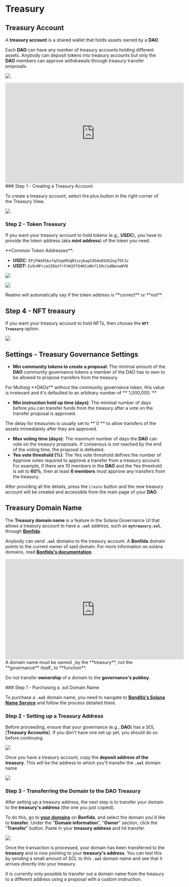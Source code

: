 
# Treasury

## Treasury Account

A **treasury account** is a shared wallet that holds assets owned by a **DAO**.

Each **DAO** can have any number of treasury accounts holding different assets. Anybody can deposit tokens into treasury accounts but only the **DAO** members can approve withdrawals through treasury transfer proposals​.

![](../source/treasury/treasurystep1.png)

<Callout type="info" emoji="▶️">
<iframe width="560" height="315" src="https://www.youtube.com/embed/h_MUt6sTLN8?si=qOiDmO5Ygk3poOJ5" title="YouTube video player" frameborder="0" allow="accelerometer; autoplay; clipboard-write; encrypted-media; gyroscope; picture-in-picture; web-share" allowfullscreen></iframe>
</Callout>

<Steps>
### Step 1 - Creating a Treasury Account

To create a treasury account, select the plus button in the right corner of the Treasury View​.

![](../source/treasury/treasurystep2.png)

### Step 2 - Token Treasury

If you want your treasury account to hold tokens (e.g., **USDC**), you have to provide the token address (aka **mint address**) of the token you need​.

<Callout type="info" emoji="ℹ️">
**Common Token Addresses**:

* **USDC:** `EPjFWdd5AufqSSqeM2qN1xzybapC8G4wEGGkZwyTDt1v`
* **USDT:** `Es9vMFrzaCERmJfrF4H2FYD4KCoNkY11McCe8BenwNYB`
</Callout>

![](../source/treasury/treasurystep3.png)

![](../source/treasury/treasurystep4.png)

<Callout type="info" emoji="ℹ️">
Realms will automatically say if the token address is **correct** or **not**.
</Callout>

## Step 4 - NFT treasury

If you want your treasury account to hold NFTs, then choose the **`NFT Treasury`** option​.

![](../source/treasury/treasurystep5.png)

</Steps>

## Settings - Treasury Governance Settings

* **Min community tokens to create a proposal**: The minimal amount of the **DAO** community governance tokens a member of the DAO has to own to be allowed to propose transfers from the treasury.&#x20;

<Callout type="info" emoji="ℹ️">
For Multisig **DAOs** without the community governance token, this value is irrelevant and it's defaulted to an arbitrary number of **`1,000,000.`**
</Callout>

* **Min instruction hold up time (days)**: The minimal number of days before you can transfer funds from the treasury after a vote on the transfer proposal is approved​.

<Callout type="info" emoji="ℹ️">
The delay for treasuries is usually set to **`0`** to allow transfers of the assets immediately after they are approved​.​
</Callout>

* **Max voting time (days)**: The maximum number of days the **DAO** can vote on the treasury proposals. If consensus is not reached by the end of the voting time, the proposal is defeated​.
* **Yes vote threshold (%)**: The Yes vote threshold defines the number of Approve votes required to approve a transfer from a treasury account. For example, if there are 10 members in the **DAO** and the Yes threshold is set to **60%**, then at least **6 members** must approve any transfers from the treasury​.

After providing all the details, press the `Create` button and the new treasury account will be created and accessible from the main page of your **DAO**​.

## Treasury Domain Name
The **Treasury domain name** is a feature in the Solana Governance UI that allows a treasury account to have a **`.sol`** address, such as **`mytreasury.sol`**, through [**Bonfida**](https://naming.bonfida.org/).

Anybody can send **`.sol`** domains to the treasury account. A **Bonfida** domain points to the current owner of said domain. For more information on solana domains, read [**Bonfida's documentation**](https://docs.bonfida.org/collection/an-introduction-to-the-solana-name-service).

<Callout type="info" emoji="▶️">
<iframe width="560" height="315" src="https://www.youtube.com/embed/h_MUt6sTLN8?si=qOiDmO5Ygk3poOJ5" title="YouTube video player" frameborder="0" allow="accelerometer; autoplay; clipboard-write; encrypted-media; gyroscope; picture-in-picture; web-share" allowfullscreen></iframe>
</Callout>

<Callout type="error" emoji="🚨">
A domain name must be owned _by the **treasury**, not the **governance** itself_ to **function**.

Do not transfer **ownership** of a domain to the **governance's pubkey**.
</Callout>

<Steps>
### Step 1 - Purchasing a .sol Domain Name

To purchase a **`.sol`** domain name, you need to navigate to [**Bondifa's Solana Name Service**](https://naming.bonfida.org/) and follow the process detailed there.

### Step 2 - Setting up a Treasury Address

Before proceeding, ensure that your governance (e.g., **DAO**) has a SOL [**Treasury Accounts**]. If you don't have one set up yet, you should do so before continuing.

![](../source/treasury/treasurystep1.png)

Once you have a treasury account, copy the **deposit address of the treasury**. This will be the address to which you'll transfer the **`.sol`** domain name

![](../source/treasury/treasurystep6.png)

### Step 3 - Transferring the Domain to the DAO Treasury

After setting up a treasury address, the next step is to transfer your domain to the **treasury's address** (the one you just copied).

To do this, go to [**your domains**](https://naming.bonfida.org/#/profile?view=domains) on **Bonfida**, and select the domain you'd like to **transfer**. Under the "**Domain information**", "**Owner**" section, click the "**Transfer**" button. Paste in your **treasury address** and hit transfer.

![](../source/treasury/treasurystep7.png)

Once the transaction is processed, your domain has been transferred to the **treasury** and is now pointing to your **treasury's address**. You can test this by sending a small amount of SOL to this **`.sol`** domain name and see that it arrives directly into your treasury.

<Callout type="info" emoji="ℹ️">
It is currently only possible to transfer out a domain name from the treasury to a different address using a proposal with a custom instruction.
</Callout>
</Steps>